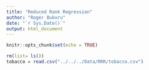 ```yaml
---
title: "Reduced Rank Regression"
author: "Roger Bukuru"
date: "`r Sys.Date()`"
output: html_document
---
```


```r
knitr::opts_chunk$set(echo = TRUE)
```


```r
rm(list= ls())
tobacco = read.csv("../../../Data/RRR/tobacco.csv")

```
